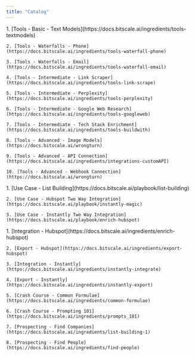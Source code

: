 ```yaml
---
title: "Catalog"
---
```


<AccordionGroup>
  <Accordion icon="list-timeline" title="1. Basics">
    1. [Tools - Basic - Text Models](https://docs.bitscale.ai/ingredients/tools-textmodels)

    2. [Tools - Waterfalls - Phone](https://docs.bitscale.ai/ingredients/tools-waterfall-phone)

    3. [Tools - Waterfalls - Email](https://docs.bitscale.ai/ingredients/tools-waterfall-email)

    4. [Tools - Intermediate - Link Scraper](https://docs.bitscale.ai/ingredients/tools-link-scrape)

    5. [Tools - Intermediate - Perplexity](https://docs.bitscale.ai/ingredients/tools-perplexity)

    6. [Tools - Intermediate - Google Web Research](https://docs.bitscale.ai/ingredients/tools-googleweb)

    7. [Tools - Intermediate - Tech Stack Enrichment](https://docs.bitscale.ai/ingredients/tools-buildwith)

    8. [Tools - Advanced - Image Models](https://docs.bitscale.ai/wrongturn)

    9. [Tools - Advanced - API Connection](https://docs.bitscale.ai/ingredients/integrations-customAPI)

    10. [Tools - Advanced - Webhook Connection](https://docs.bitscale.ai/wrongturn)
  </Accordion>
</AccordionGroup>

<AccordionGroup>
  <Accordion icon="list-timeline" title="2. Recipes">
    1. [Use Case - List Building](https://docs.bitscale.ai/playbook/list-building)

    2. [Use Case - Hubspot Two Way Integration](https://docs.bitscale.ai/playbook/instantly-magic)

    3. [Use Case - Instantly Two Way Integration](https://docs.bitscale.ai/playbook/enrich-hubspot)
  </Accordion>
</AccordionGroup>

<AccordionGroup>
  <Accordion icon="list-timeline" title="3. Ingredients">
    1. [Integration - Hubspot](https://docs.bitscale.ai/ingredients/enrich-hubspot)

    2. [Export - Hubspot](https://docs.bitscale.ai/ingredients/export-hubspot)

    3. [Integration - Instantly](https://docs.bitscale.ai/ingredients/instantly-integrate)

    4. [Export - Instantly](https://docs.bitscale.ai/ingredients/instantly-export)

    5. [Crash Course - Common Formulae](https://docs.bitscale.ai/ingredients/common-formulae)

    6. [Crash Course - Prompting 101](https://docs.bitscale.ai/ingredients/prompts_101)

    7. [Prospecting - Find Companies](https://docs.bitscale.ai/ingredients/list-building-1)

    8. [Prospecting - Find People](https://docs.bitscale.ai/ingredients/find-people)
  </Accordion>
</AccordionGroup>